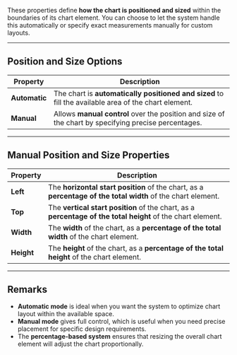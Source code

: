 
These properties define **how the chart is positioned and sized** within the boundaries of its chart element. You can choose to let the system handle this automatically or specify exact measurements manually for custom layouts.

---

## **Position and Size Options**

| **Property**         | **Description**                                                                                     |
|----------------------|---------------------------------------------------------------------------------------------------|
| **Automatic**         | The chart is **automatically positioned and sized** to fill the available area of the chart element. |
| **Manual**            | Allows **manual control** over the position and size of the chart by specifying precise percentages.  |

---

## **Manual Position and Size Properties**

| **Property** | **Description**                                                                                           |
|--------------|-----------------------------------------------------------------------------------------------------------|
| **Left**     | The **horizontal start position** of the chart, as a **percentage of the total width** of the chart element. |
| **Top**      | The **vertical start position** of the chart, as a **percentage of the total height** of the chart element. |
| **Width**    | The **width** of the chart, as a **percentage of the total width** of the chart element.                   |
| **Height**   | The **height** of the chart, as a **percentage of the total height** of the chart element.                 |

---

## **Remarks**
- **Automatic mode** is ideal when you want the system to optimize chart layout within the available space.
- **Manual mode** gives full control, which is useful when you need precise placement for specific design requirements.
- The **percentage-based system** ensures that resizing the overall chart element will adjust the chart proportionally.

